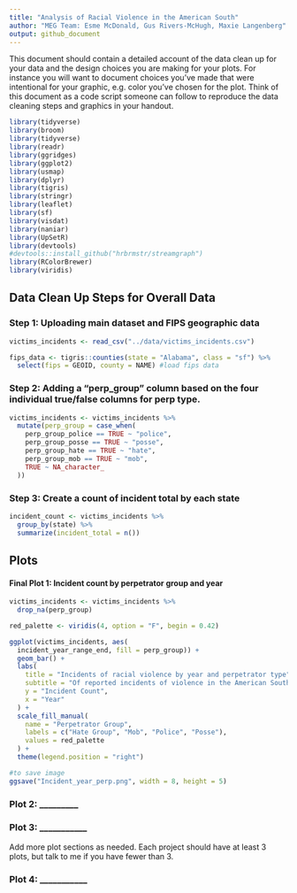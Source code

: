 ```yaml
---
title: "Analysis of Racial Violence in the American South"
author: "MEG Team: Esme McDonald, Gus Rivers-McHugh, Maxie Langenberg"
output: github_document
---
```


This document should contain a detailed account of the data clean up for your data and the design choices you are making for your plots. For instance you will want to document choices you've made that were intentional for your graphic, e.g. color you've chosen for the plot. Think of this document as a code script someone can follow to reproduce the data cleaning steps and graphics in your handout.

```r
library(tidyverse)
library(broom)
library(tidyverse)
library(readr)
library(ggridges)
library(ggplot2)
library(usmap)
library(dplyr)
library(tigris)
library(stringr)
library(leaflet)
library(sf)
library(visdat)
library(naniar)
library(UpSetR)
library(devtools)
#devtools::install_github("hrbrmstr/streamgraph")
library(RColorBrewer)
library(viridis)
```

## Data Clean Up Steps for Overall Data

### Step 1: Uploading main dataset and FIPS geographic data
```r
victims_incidents <- read_csv("../data/victims_incidents.csv")

fips_data <- tigris::counties(state = "Alabama", class = "sf") %>%
  select(fips = GEOID, county = NAME) #load fips data
``` 

### Step 2: Adding a "perp_group" column based on the four individual true/false columns for perp type. 

```r
victims_incidents <- victims_incidents %>%
  mutate(perp_group = case_when(
    perp_group_police == TRUE ~ "police",
    perp_group_posse == TRUE ~ "posse",
    perp_group_hate == TRUE ~ "hate",
    perp_group_mob == TRUE ~ "mob",
    TRUE ~ NA_character_
  ))
```

### Step 3: Create a count of incident total by each state 
``` r
incident_count <- victims_incidents %>%
  group_by(state) %>%
  summarize(incident_total = n())
```



## Plots

#### Final Plot 1: Incident count by perpetrator group and year

```r

victims_incidents <- victims_incidents %>% 
  drop_na(perp_group)

red_palette <- viridis(4, option = "F", begin = 0.42)

ggplot(victims_incidents, aes(
  incident_year_range_end, fill = perp_group)) +
  geom_bar() +
  labs(
    title = "Incidents of racial violence by year and perpetrator type",
    subtitle = "Of reported incidents of violence in the American South between the years 1930 and 1954",
    y = "Incident Count",
    x = "Year"
  ) +
  scale_fill_manual(
    name = "Perpetrator Group",
    labels = c("Hate Group", "Mob", "Police", "Posse"),
    values = red_palette
  ) +
  theme(legend.position = "right")

#to save image
ggsave("Incident_year_perp.png", width = 8, height = 5)
```


### Plot 2: _________

### Plot 3: ___________

Add more plot sections as needed. Each project should have at least 3 plots, but talk to me if you have fewer than 3.

### Plot 4: ___________ 


